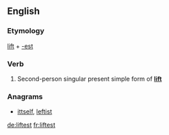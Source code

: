 ==English==

===Etymology===
[[lift]] + [[-est]]

===Verb===
{{head|en|verb form}}

# {{context|archaic|lang=en}} Second-person singular present simple form of '''[[lift]]'''

===Anagrams===
* [[ittself#English|ittself]], [[leftist#English|leftist]]

[[de:liftest]]
[[fr:liftest]]